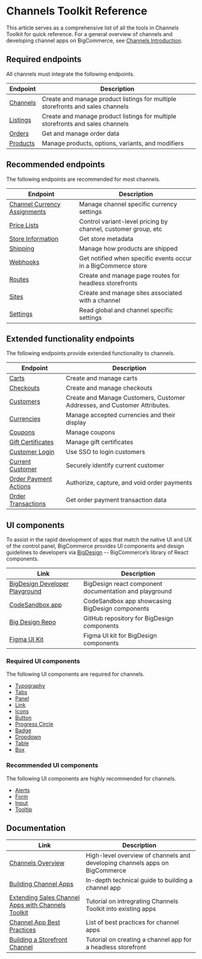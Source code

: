 # Channels Toolkit Reference

This article serves as a comprehensive list of all the tools in Channels Toolkit for quick reference. For a general overview of channels and developing channel apps on BigCommerce, see [Channels Introduction](/api-docs/channels/overview).

## Required endpoints

All channels must integrate the following endpoints.

| Endpoint                                                                                        | Description                                                                    |
| ----------------------------------------------------------------------------------------------- | ------------------------------------------------------------------------------ |
| [Channels](/docs/rest-management/channels) | Create and manage product listings for multiple storefronts and sales channels |
| [Listings](/docs/rest-management/channels) | Create and manage product listings for multiple storefronts and sales channels |
| [Orders](docs/rest-management/orders)               | Get and manage order data                                                      |
| [Products](/docs/rest-management/catalog)                 | Manage products, options, variants, and modifiers                              |

## Recommended endpoints

The following endpoints are recommended for most channels.

| Endpoint                                                                                                    | Description                                                    |
| ----------------------------------------------------------------------------------------------------------- | -------------------------------------------------------------- |
| [Channel Currency Assignments](/docs/rest-management/channels/channel-currency-assignments)|Manage channel specific currency settings|
| [Price Lists](/docs/rest-management/price-lists)                 | Control variant-level pricing by channel, customer group, etc  |
| [Store Information](/docs/rest-management/store-information) | Get store metadata                                             |
| [Shipping](/docs/rest-management/shipping-v2)                   | Manage how products are shipped                                |
| [Webhooks](/docs/webhooks/overview)                                        | Get notified when specific events occur in a BigCommerce store |
| [Routes](/docs/rest-management/sites)                    | Create and manage page routes for headless storefronts         |
| [Sites](/docs/rest-management/sites)                     | Create and manage sites associated with a channel              |
| [Settings](/docs/rest-management/settings)                       | Read global and channel specific settings                      |

## Extended functionality endpoints

The following endpoints provide extended functionality to channels.

| Endpoint | Description |
|-|-|
|[Carts](/docs/rest-management/carts)|Create and manage carts|
|[Checkouts](/docs/rest-storefront/checkouts)|Create and manage checkouts|
|[Customers](/docs/rest-management/customers)|Create and Manage Customers, Customer Addresses, and Customer Attributes.|
|[Currencies](/docs/rest-management/currencies)|Manage accepted currencies and their display|
|[Coupons](/docs/rest-content/marketing)|Manage coupons|
|[Gift Certificates](/docs/rest-content/marketing/gift-certificates)|Manage gift certificates|
|[Customer Login](/api-docs/storefront/customer-login-api)|Use SSO to login customers|
|[Current Customer](/api-docs/customers/current-customer-api)|Securely identify current customer|
|[Order Payment Actions](/docs/rest-management/transactions)|Authorize, capture, and void order payments|
|[Order Transactions](/docs/rest-management/transactions)|Get order payment transaction data|

## UI components

To assist in the rapid development of apps that match the native UI and UX of the control panel, BigCommerce provides UI components and design guidelines to developers via [BigDesign](https://developer.bigcommerce.com/big-design) -- BigCommerce’s library of React components.

| Link | Description |
|-|-|
|[BigDesign Developer Playground](https://developer.bigcommerce.com/big-design)| BigDesign react component documentation and playground |
|[CodeSandbox app](https://codesandbox.io/s/mkvv7)| CodeSandbox app showcasing BigDesign components|
|[Big Design Repo](https://github.com/bigcommerce/big-design)|GitHub repository for BigDesign components|
|[Figma UI Kit](//figma.com/file/jTVuUkiZ1j3rux8WHG4IKK/BigDesign-UI-Kit?node-id=0%3A1)|Figma UI kit for BigDesign components|

### Required UI components

The following UI components are required for channels.

- [Typography](https://developer.bigcommerce.com/big-design/typography)
- [Tabs](https://developer.bigcommerce.com/big-design/tabs)
- [Panel](https://developer.bigcommerce.com/big-design/panel)
- [Link](https://developer.bigcommerce.com/big-design/link)
- [Icons](https://developer.bigcommerce.com/big-design/icons)
- [Button](https://developer.bigcommerce.com/big-design/button)
- [Progress Circle](https://developer.bigcommerce.com/big-design/progress-circle)
- [Badge](https://developer.bigcommerce.com/big-design/badge)
- [Dropdown](https://developer.bigcommerce.com/big-design/dropdown)
- [Table](https://developer.bigcommerce.com/big-design/table)
- [Box](https://developer.bigcommerce.com/big-design/box)

### Recommended UI components

The following UI components are highly recommended for channels.

- [Alerts](https://developer.bigcommerce.com/big-design/alert)
- [Form](https://developer.bigcommerce.com/big-design/form)
- [Input](https://developer.bigcommerce.com/big-design/input)
- [Tooltip](https://developer.bigcommerce.com/big-design/tooltip)

## Documentation

| Link | Description |
|-|-|
|[Channels Overview](/api-docs/channels/channels-overview)|High-level overview of channels and developing channels apps on BigCommerce|
|[Building Channel Apps](/api-docs/channels/guide/building-channel-apps)|In-depth technical guide to building a channel app|
|[Extending Sales Channel Apps with Channels Toolkit](/api-docs/channels/guide/extending-existing-apps)|Tutorial on intregrating Channels Toolkit into existing apps|
|[Channel App Best Practices](/api-docs/channels/guide/channel-app-best-practices)|List of best practices for channel apps|
|[Building a Storefront Channel](/api-docs/channels/tutorials/storefront)|Tutorial on creating a channel app for a headless storefront|

